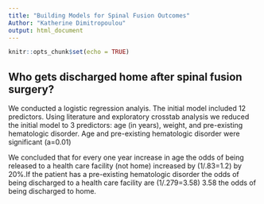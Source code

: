 ```yaml
---
title: "Building Models for Spinal Fusion Outcomes"
Author: "Katherine Dimitropoulou"
output: html_document
---
```


```r
knitr::opts_chunk$set(echo = TRUE)
```

## Who gets discharged home after spinal fusion surgery?


We conducted a logistic regression analyis. The initial model included 12 predictors. Using literature and exploratory crosstab analysis we reduced the initial model to 3 predictors: age (in years), weight, and pre-existing hematologic disorder. Age and pre-existing hematologic disorder were significant (a=0.01)

We concluded that for every one year increase in age the odds of being released to a health care facility (not home) increased by (1/.83=1.2) by 20%.If the patient has a  pre-existing hematologic disorder the odds of being discharged to a health care facility are (1/.279=3.58) 3.58 the odds of being discharged to home.

